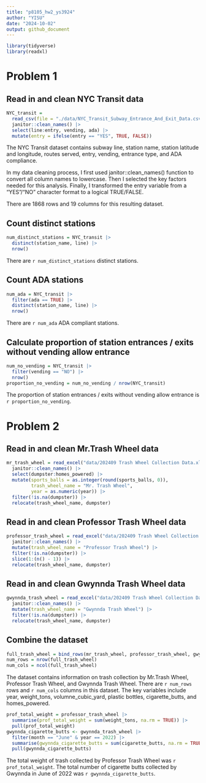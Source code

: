 ```yaml
---
title: "p8105_hw2_ys3924"
author: "YISU"
date: "2024-10-02"
output: github_document
---
```


```r
library(tidyverse)
library(readxl)
```

# Problem 1

## Read in and clean NYC Transit data

```r
NYC_transit = 
  read_csv(file = "./data/NYC_Transit_Subway_Entrance_And_Exit_Data.csv") |>
  janitor::clean_names() |>
  select(line:entry, vending, ada) |>
  mutate(entry = ifelse(entry == "YES", TRUE, FALSE))
```

The NYC Transit dataset contains subway line, station name, station latitude and longitude, routes served, entry, vending, entrance type, and ADA compliance.

In my data cleaning process, I first used janitor::clean_names() function to convert all column names to lowercase. Then I selected the key factors needed for this analysis. Finally, I transformed the entry variable from a "YES"/"NO" character format to a logical TRUE/FALSE. 

There are 1868 rows and 19 columns for this resulting dataset. 

## Count distinct stations

```r
num_distinct_stations = NYC_transit |>
  distinct(station_name, line) |>
  nrow()
```

There are `r num_distinct_stations` distinct stations.

## Count ADA stations 

```r
num_ada = NYC_transit |>
  filter(ada == TRUE) |>
  distinct(station_name, line) |>
  nrow()
```

There are `r num_ada` ADA compliant stations.

## Calculate proportion of station entrances / exits without vending allow entrance

```r
num_no_vending = NYC_transit |>
  filter(vending == "NO") |>
  nrow()
proportion_no_vending = num_no_vending / nrow(NYC_transit)
```

The proportion of station entrances / exits without vending allow entrance is `r proportion_no_vending`.


# Problem 2

## Read in and clean Mr.Trash Wheel data

```r
mr_trash_wheel = read_excel("data/202409 Trash Wheel Collection Data.xlsx", sheet = "Mr. Trash Wheel", na = c("NA", ".", ""), skip = 1) |>
  janitor::clean_names() |>
  select(dumpster:homes_powered) |>
  mutate(sports_balls = as.integer(round(sports_balls, 0)),
         trash_wheel_name = "Mr. Trash Wheel",
         year = as.numeric(year)) |>
  filter(!is.na(dumpster)) |>
  relocate(trash_wheel_name, dumpster)
```

## Read in and clean Professor Trash Wheel data

```r
professor_trash_wheel = read_excel("data/202409 Trash Wheel Collection Data.xlsx", sheet = "Professor Trash Wheel", na = c("NA", ".", ""), skip = 1) |>
  janitor::clean_names() |>
  mutate(trash_wheel_name = "Professor Trash Wheel") |>
  filter(!is.na(dumpster)) |>
  slice(1:(n() - 1)) |>
  relocate(trash_wheel_name, dumpster)
```

## Read in and clean Gwynnda Trash Wheel data

```r
gwynnda_trash_wheel = read_excel("data/202409 Trash Wheel Collection Data.xlsx", sheet = "Gwynnda Trash Wheel", na = c("NA", ".", ""), skip = 1) |>
  janitor::clean_names() |>
  mutate(trash_wheel_name = "Gwynnda Trash Wheel") |>
  filter(!is.na(dumpster)) |>
  relocate(trash_wheel_name, dumpster)
```

## Combine the dataset

```r
full_trash_wheel = bind_rows(mr_trash_wheel, professor_trash_wheel, gwynnda_trash_wheel)
num_rows = nrow(full_trash_wheel)
num_cols = ncol(full_trash_wheel)
```

The dataset contains information on trash collection by Mr.Trash Wheel, Professor Trash Wheel, and Gwynnda Trash Wheel. There are `r num_rows` rows and `r num_cols` columns in this dataset. The key variables include year, weight_tons, volumne_cubic_yard, plastic bottles, cigarette_butts, and homes_powered. 

```r
prof_total_weight = professor_trash_wheel |>
  summarise(prof_total_weight = sum(weight_tons, na.rm = TRUE)) |>
  pull(prof_total_weight)
gwynnda_cigarette_butts <- gwynnda_trash_wheel |>
  filter(month == "June" & year == 2022) |>
  summarise(gwynnda_cigarette_butts = sum(cigarette_butts, na.rm = TRUE)) |>
  pull(gwynnda_cigarette_butts)
```

The total weight of trash collected by Professor Trash Wheel was `r prof_total_weight`. The total number of cigarette butts collected by Gwynnda in June of 2022 was `r gwynnda_cigarette_butts`.
